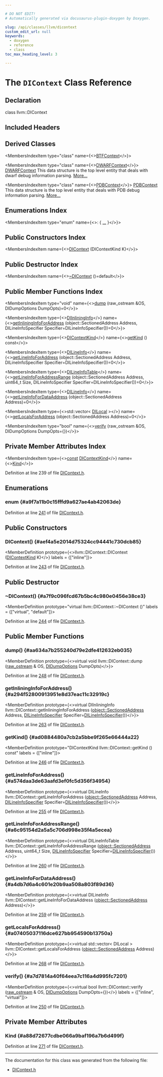 ```yaml
---

# DO NOT EDIT!
# Automatically generated via docusaurus-plugin-doxygen by Doxygen.

slug: /api/classes/llvm/dicontext
custom_edit_url: null
keywords:
  - doxygen
  - reference
  - class
toc_max_heading_level: 3

---
```





# The `DIContext` Class Reference

<DoxygenPage pluginConfig={pluginConfig}>



## Declaration

<CodeBlock>class llvm::DIContext</CodeBlock>

## Included Headers

<IncludesList>
<IncludesListItem
  filePath="llvm/DebugInfo/DIContext.h"
  permalink="/docs/api/files/include/include/llvm/include/llvm/debuginfo/dicontext-h"
  isLocal="true" />
</IncludesList>

## Derived Classes

<MembersIndex>

<MembersIndexItem
  type="class"
  name={<><a href="/docs/api/classes/llvm/btfcontext">BTFContext</a></>}>
</MembersIndexItem>

<MembersIndexItem
  type="class"
  name={<><a href="/docs/api/classes/llvm/dwarfcontext">DWARFContext</a></>}>
<a href="/docs/api/classes/llvm/dwarfcontext">DWARFContext</a> This data structure is the top level entity that deals with dwarf debug information parsing. <a href="/docs/api/classes/llvm/dwarfcontext/#details">More...</a>
</MembersIndexItem>

<MembersIndexItem
  type="class"
  name={<><a href="/docs/api/classes/llvm/pdb/pdbcontext">PDBContext</a></>}>
<a href="/docs/api/classes/llvm/pdb/pdbcontext">PDBContext</a> This data structure is the top level entity that deals with PDB debug information parsing. <a href="/docs/api/classes/llvm/pdb/pdbcontext/#details">More...</a>
</MembersIndexItem>

</MembersIndex>

## Enumerations Index

<MembersIndex>

<MembersIndexItem
  type="enum"
  name={<>:  &#123; <a href="#a9f7a11b0c15fffd9a627ae4ab42063de">...</a> &#125;</>}>
</MembersIndexItem>

</MembersIndex>

## Public Constructors Index

<MembersIndex>

<MembersIndexItem
  name={<><a href="#aef4a5e2014d75324cc94441c730dcb85">DIContext</a> (DIContextKind K)</>}>
</MembersIndexItem>

</MembersIndex>

## Public Destructor Index

<MembersIndex>

<MembersIndexItem
  name={<><a href="#a7f9c096fcd67b5bc4c980e0456e38ce3">~DIContext</a> ()=default</>}>
</MembersIndexItem>

</MembersIndex>

## Public Member Functions Index

<MembersIndex>

<MembersIndexItem
  type="void"
  name={<><a href="#aa634a7b255240d79e2dfe412632eb035">dump</a> (raw&#95;ostream &amp;OS, DIDumpOptions DumpOpts)=0</>}>
</MembersIndexItem>

<MembersIndexItem
  type={<><a href="/docs/api/classes/llvm/diinlininginfo">DIInliningInfo</a></>}
  name={<><a href="#a294f52800913951e8d37eac11c32919c">getInliningInfoForAddress</a> (object::SectionedAddress Address, DILineInfoSpecifier Specifier=DILineInfoSpecifier())=0</>}>
</MembersIndexItem>

<MembersIndexItem
  type={<><a href="#a9f7a11b0c15fffd9a627ae4ab42063de">DIContextKind</a></>}
  name={<><a href="#ad0884480a7cb2a5bbe9f265e66444a22">getKind</a> () const</>}>
</MembersIndexItem>

<MembersIndexItem
  type={<><a href="/docs/api/structs/llvm/dilineinfo">DILineInfo</a></>}
  name={<><a href="#a574daa3de63aafd3ef0fc5d356f34954">getLineInfoForAddress</a> (object::SectionedAddress Address, DILineInfoSpecifier Specifier=DILineInfoSpecifier())=0</>}>
</MembersIndexItem>

<MembersIndexItem
  type={<><a href="/docs/api/namespaces/llvm/#a35d153b242ca028df3d73d57dd256522">DILineInfoTable</a></>}
  name={<><a href="#a6c95154d2a5a5c706d998e35f4a5ecea">getLineInfoForAddressRange</a> (object::SectionedAddress Address, uint64&#95;t Size, DILineInfoSpecifier Specifier=DILineInfoSpecifier())=0</>}>
</MembersIndexItem>

<MembersIndexItem
  type={<><a href="/docs/api/structs/llvm/dilineinfo">DILineInfo</a></>}
  name={<><a href="#a4db7d6a4c601e20b9aa508a803f89d36">getLineInfoForDataAddress</a> (object::SectionedAddress Address)=0</>}>
</MembersIndexItem>

<MembersIndexItem
  type={<>std::vector&lt; <a href="/docs/api/structs/llvm/dilocal">DILocal</a> &gt;</>}
  name={<><a href="#a07405037116dce627bb954590b13750a">getLocalsForAddress</a> (object::SectionedAddress Address)=0</>}>
</MembersIndexItem>

<MembersIndexItem
  type="bool"
  name={<><a href="#a7d7814a40f64eea7c116a4d995fc7201">verify</a> (raw&#95;ostream &amp;OS, DIDumpOptions DumpOpts=&#123;&#125;)</>}>
</MembersIndexItem>

</MembersIndex>

## Private Member Attributes Index

<MembersIndex>

<MembersIndexItem
  type={<><a href="/docs/api/files/lib/lib/target/lib/target/aarch64/aarch64promoteconstant-cpp/#a90f8350fecae261c25be85d38b451bff">const</a> <a href="#a9f7a11b0c15fffd9a627ae4ab42063de">DIContextKind</a></>}
  name={<><a href="#a88d72677cdbe066a9baf196a7b6d499f">Kind</a></>}>
</MembersIndexItem>

</MembersIndex>


Definition at line 239 of file <a href="/docs/api/files/include/include/llvm/include/llvm/debuginfo/dicontext-h">DIContext.h</a>.

<SectionDefinition>

## Enumerations

### enum  {#a9f7a11b0c15fffd9a627ae4ab42063de}

<MemberDefinition
  prototype="enum llvm::DIContext::DIContextKind ">

<EnumerationList title="Enumeration values">

<Link id="a9f7a11b0c15fffd9a627ae4ab42063dea4fd44b2bd2d598bbeb0699356db2a3ea" />
<EnumerationListItem name="CK_DWARF">

</EnumerationListItem>

<Link id="a9f7a11b0c15fffd9a627ae4ab42063dea162f340c17af4b86cb05db3bd3aae22c" />
<EnumerationListItem name="CK_PDB">

</EnumerationListItem>

<Link id="a9f7a11b0c15fffd9a627ae4ab42063dea0a4da7de6f730668b912fd32e9375534" />
<EnumerationListItem name="CK_BTF">

</EnumerationListItem>

</EnumerationList>

Definition at line <a href="/docs/api/files/include/include/llvm/include/llvm/debuginfo/dicontext-h/#l00241">241</a> of file <a href="/docs/api/files/include/include/llvm/include/llvm/debuginfo/dicontext-h">DIContext.h</a>.
</MemberDefinition>

</SectionDefinition>

<SectionDefinition>

## Public Constructors

### DIContext() {#aef4a5e2014d75324cc94441c730dcb85}

<MemberDefinition
  prototype={<>llvm::DIContext::DIContext (<a href="#a9f7a11b0c15fffd9a627ae4ab42063de">DIContextKind</a> K)</>}
  labels = {["inline"]}>

Definition at line <a href="/docs/api/files/include/include/llvm/include/llvm/debuginfo/dicontext-h/#l00243">243</a> of file <a href="/docs/api/files/include/include/llvm/include/llvm/debuginfo/dicontext-h">DIContext.h</a>.
</MemberDefinition>

</SectionDefinition>

<SectionDefinition>

## Public Destructor

### ~DIContext() {#a7f9c096fcd67b5bc4c980e0456e38ce3}

<MemberDefinition
  prototype="virtual llvm::DIContext::~DIContext ()"
  labels = {["virtual", "default"]}>

Definition at line <a href="/docs/api/files/include/include/llvm/include/llvm/debuginfo/dicontext-h/#l00244">244</a> of file <a href="/docs/api/files/include/include/llvm/include/llvm/debuginfo/dicontext-h">DIContext.h</a>.
</MemberDefinition>

</SectionDefinition>

<SectionDefinition>

## Public Member Functions

### dump() {#aa634a7b255240d79e2dfe412632eb035}

<MemberDefinition
  prototype={<>virtual void llvm::DIContext::dump (<a href="/docs/api/classes/llvm/raw-ostream">raw&#95;ostream</a> &amp; OS, <a href="/docs/api/structs/llvm/didumpoptions">DIDumpOptions</a> DumpOpts)</>}>

Definition at line <a href="/docs/api/files/include/include/llvm/include/llvm/debuginfo/dicontext-h/#l00248">248</a> of file <a href="/docs/api/files/include/include/llvm/include/llvm/debuginfo/dicontext-h">DIContext.h</a>.
</MemberDefinition>

### getInliningInfoForAddress() {#a294f52800913951e8d37eac11c32919c}

<MemberDefinition
  prototype={<>virtual DIInliningInfo llvm::DIContext::getInliningInfoForAddress (<a href="/docs/api/structs/llvm/object/sectionedaddress">object::SectionedAddress</a> Address, <a href="/docs/api/structs/llvm/dilineinfospecifier">DILineInfoSpecifier</a> Specifier=<a href="/docs/api/structs/llvm/dilineinfospecifier">DILineInfoSpecifier</a>())</>}>

Definition at line <a href="/docs/api/files/include/include/llvm/include/llvm/debuginfo/dicontext-h/#l00263">263</a> of file <a href="/docs/api/files/include/include/llvm/include/llvm/debuginfo/dicontext-h">DIContext.h</a>.
</MemberDefinition>

### getKind() {#ad0884480a7cb2a5bbe9f265e66444a22}

<MemberDefinition
  prototype="DIContextKind llvm::DIContext::getKind () const"
  labels = {["inline"]}>

Definition at line <a href="/docs/api/files/include/include/llvm/include/llvm/debuginfo/dicontext-h/#l00246">246</a> of file <a href="/docs/api/files/include/include/llvm/include/llvm/debuginfo/dicontext-h">DIContext.h</a>.
</MemberDefinition>

### getLineInfoForAddress() {#a574daa3de63aafd3ef0fc5d356f34954}

<MemberDefinition
  prototype={<>virtual DILineInfo llvm::DIContext::getLineInfoForAddress (<a href="/docs/api/structs/llvm/object/sectionedaddress">object::SectionedAddress</a> Address, <a href="/docs/api/structs/llvm/dilineinfospecifier">DILineInfoSpecifier</a> Specifier=<a href="/docs/api/structs/llvm/dilineinfospecifier">DILineInfoSpecifier</a>())</>}>

Definition at line <a href="/docs/api/files/include/include/llvm/include/llvm/debuginfo/dicontext-h/#l00255">255</a> of file <a href="/docs/api/files/include/include/llvm/include/llvm/debuginfo/dicontext-h">DIContext.h</a>.
</MemberDefinition>

### getLineInfoForAddressRange() {#a6c95154d2a5a5c706d998e35f4a5ecea}

<MemberDefinition
  prototype={<>virtual DILineInfoTable llvm::DIContext::getLineInfoForAddressRange (<a href="/docs/api/structs/llvm/object/sectionedaddress">object::SectionedAddress</a> Address, uint64&#95;t Size, <a href="/docs/api/structs/llvm/dilineinfospecifier">DILineInfoSpecifier</a> Specifier=<a href="/docs/api/structs/llvm/dilineinfospecifier">DILineInfoSpecifier</a>())</>}>

Definition at line <a href="/docs/api/files/include/include/llvm/include/llvm/debuginfo/dicontext-h/#l00260">260</a> of file <a href="/docs/api/files/include/include/llvm/include/llvm/debuginfo/dicontext-h">DIContext.h</a>.
</MemberDefinition>

### getLineInfoForDataAddress() {#a4db7d6a4c601e20b9aa508a803f89d36}

<MemberDefinition
  prototype={<>virtual DILineInfo llvm::DIContext::getLineInfoForDataAddress (<a href="/docs/api/structs/llvm/object/sectionedaddress">object::SectionedAddress</a> Address)</>}>

Definition at line <a href="/docs/api/files/include/include/llvm/include/llvm/debuginfo/dicontext-h/#l00259">259</a> of file <a href="/docs/api/files/include/include/llvm/include/llvm/debuginfo/dicontext-h">DIContext.h</a>.
</MemberDefinition>

### getLocalsForAddress() {#a07405037116dce627bb954590b13750a}

<MemberDefinition
  prototype={<>virtual std::vector&lt; DILocal &gt; llvm::DIContext::getLocalsForAddress (<a href="/docs/api/structs/llvm/object/sectionedaddress">object::SectionedAddress</a> Address)</>}>

Definition at line <a href="/docs/api/files/include/include/llvm/include/llvm/debuginfo/dicontext-h/#l00268">268</a> of file <a href="/docs/api/files/include/include/llvm/include/llvm/debuginfo/dicontext-h">DIContext.h</a>.
</MemberDefinition>

### verify() {#a7d7814a40f64eea7c116a4d995fc7201}

<MemberDefinition
  prototype={<>virtual bool llvm::DIContext::verify (<a href="/docs/api/classes/llvm/raw-ostream">raw&#95;ostream</a> &amp; OS, <a href="/docs/api/structs/llvm/didumpoptions">DIDumpOptions</a> DumpOpts=&#123;&#125;)</>}
  labels = {["inline", "virtual"]}>

Definition at line <a href="/docs/api/files/include/include/llvm/include/llvm/debuginfo/dicontext-h/#l00250">250</a> of file <a href="/docs/api/files/include/include/llvm/include/llvm/debuginfo/dicontext-h">DIContext.h</a>.
</MemberDefinition>

</SectionDefinition>

<SectionDefinition>

## Private Member Attributes

### Kind {#a88d72677cdbe066a9baf196a7b6d499f}

<MemberDefinition
  prototype="const DIContextKind llvm::DIContext::Kind">

Definition at line <a href="/docs/api/files/include/include/llvm/include/llvm/debuginfo/dicontext-h/#l00271">271</a> of file <a href="/docs/api/files/include/include/llvm/include/llvm/debuginfo/dicontext-h">DIContext.h</a>.
</MemberDefinition>

</SectionDefinition>

<hr/>

The documentation for this class was generated from the following file:

<ul>
<li><a href="/docs/api/files/include/include/llvm/include/llvm/debuginfo/dicontext-h">DIContext.h</a></li>
</ul>

</DoxygenPage>
